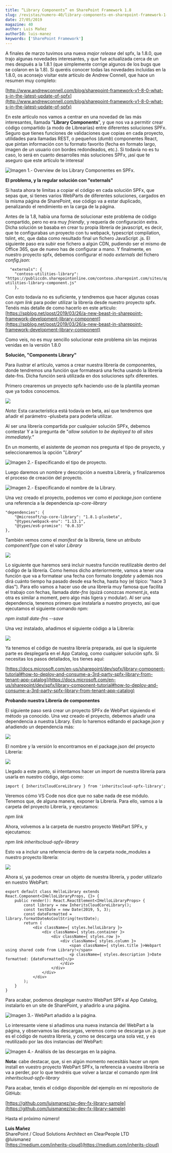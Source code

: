 ```yaml
---
title: “Library Components” en SharePoint Framework 1.8
slug: /revistas/numero-40/library-components-en-sharepoint-framework-1-8
date: 27/05/2019
magazine: 40
author: Luis Mañez
authorId: luis-manez
keywords: ['SharePoint Framework']
---
```






A finales de marzo tuvimos una nueva *major release* del spfx, la 1.8.0, que trajo algunas novedades interesantes, y que fue actualizada cerca de un mes después a la 1.8.1 (que simplemente corrige algunos de los bugs que se colaron en la 1.8). Si queréis conocer todas las novedades incluidas en la 1.8.0, os aconsejo visitar este artículo de Andrew Connell, que hace un resumen muy completo:

[http://www.andrewconnell.com/blog/sharepoint-framework-v1-8-0-what-s-in-the-latest-update-of-spfx](http://www.andrewconnell.com/blog/sharepoint-framework-v1-8-0-what-s-in-the-latest-update-of-spfx)

En este artículo nos vamos a centrar en una novedad de las más interesantes, llamada "**Library Components**", y que nos va a permitir crear código compartido (a modo de Librearías) entre diferentes soluciones SPFx. Seguro que tienes funciones de validaciones que copias en cada proyecto, utilidades para llamadas REST, o pequeños (*dumb*) componentes React, que pintan información con tu formato favorito (fecha en formato largo, imagen de un usuario con bordes redondeados, etc.). Si todavía no es tu caso, lo será en cuanto desarrolles más soluciones SPFx, ¡así que te aseguro que este artículo te interesa!

![Imagen 1.- Overview de los Library Componentes en SPFx.](../../../images/numero40/library-components-en-sharepoint-framework-1-8/image1.png)

**El problema, y la regular solución con "externals"**

Si hasta ahora te limitas a copiar el código en cada solución SPFx, que sepas que, si tienes varios WebParts de diferentes soluciones, cargados en la misma página de SharePoint, ese código va a estar duplicado, penalizando el rendimiento en la carga de la página.

Antes de la 1.8, había una forma de solucionar este problema de código compartido, pero no era muy *friendly*, y requería de configuración extra. Dicha solución se basaba en crear tu propia librería de javascript, es decir, que te configurabas un proyecto con tu webpack, typescript compilation, tslint, etc, que daba como resultado final un fichero JavaScript .js. El siguiente paso era subir ese fichero a algún CDN, pudiendo ser el mismo de Office 365, que de nuevo has de configurar a mano. Y finalmente, en nuestro proyecto spfx, debemos configurar el nodo *externals* del fichero *config.json*:

```
  "externals": {    
    "contoso-utilities-library": "https://publiccdn.sharepointonline.com/contoso.sharepoint.com/sites/appcatalog/LibraryComponents/contoso-utilities-library-component.js"  
    },​
```

Con esto todavía no es suficiente, y tendremos que hacer algunas cosas con *npm link* para poder utilizar la librería desde nuestro proyecto spfx. Tenéis más detalle de como hacerlo en este artículo: [https://spblog.net/post/2019/03/26/a-new-beast-in-sharepoint-framework-development-library-component](https://spblog.net/post/2019/03/26/a-new-beast-in-sharepoint-framework-development-library-component)

Como veis, no es muy sencillo solucionar este problema sin las mejoras venidas en la versión 1.8.0

**Solución, "Components Library"**

Para ilustrar el artículo, vamos a crear nuestra librería de componentes, donde tendremos una función que formateará una fecha usando la librería date-fns. Dicha función será utilizada en dos soluciones spfx diferentes.

Primero crearemos un proyecto spfx haciendo uso de la plantilla yeoman que ya todos conocemos.

![](../../../images/numero40/library-components-en-sharepoint-framework-1-8/image2.png)

*Nota*: Esta característica está todavía en beta, así que tendremos que añadir el parámetro –plusbeta para poderla utilizar.

Al ser una librería compartida por cualquier solución SPFx, debemos contestar Y a la pregunta de "*allow solution to be deployed to all sites immediately."*

En un momento, el asistente de *yeoman* nos pregunta el tipo de proyecto, y seleccionaremos la opción "*Library*"

![Imagen 2.- Especificando el tipo de proyecto.](../../../images/numero40/library-components-en-sharepoint-framework-1-8/image3.png)

Luego daremos un nombre y descripción a nuestra Librería, y finalizaremos el proceso de creación del proyecto.

![Imagen 2.- Especificando el nombre de la Library.](../../../images/numero40/library-components-en-sharepoint-framework-1-8/image4.png)

Una vez creado el proyecto, podemos ver como el *package.json* contiene una referencia a la dependencia *sp-core-library*

```
"dependencies": {    
    "@microsoft/sp-core-library": "1.8.1-plusbeta",    
    "@types/webpack-env": "1.13.1",    
    "@types/es6-promise": "0.0.33"  
},​
```

También vemos como el *manifest* de la librería, tiene un atributo *componentType* con el valor *Library*

![](../../../images/numero40/library-components-en-sharepoint-framework-1-8/image5.png)

Lo siguiente que haremos será incluir nuestra función reutilizable dentro del código de la librería. Como hemos dicho anteriormente, vamos a tener una función que va a formatear una fecha con formato *longdate* y además nos dirá cuánto tiempo ha pasado desde esa fecha, hasta hoy (el típico: "hace 3 días"). Para ello vamos a hacer uso de una librería muy famosa que facilita el trabajo con fechas, llamada *date-fns* (quizá conozcas *moment.js*, esta otra es similar a moment, pero algo más ligera y modular). Al ser una dependencia, tenemos primero que instalarla a nuestro proyecto, así que ejecutamos el siguiente comando npm:

*npm install date-fns --save*

Una vez instalado, añadimos el siguiente código a la Librería:

![](../../../images/numero40/library-components-en-sharepoint-framework-1-8/image6.png)

Ya tenemos el código de nuestra librería preparada, así que la siguiente parte es desplegarla en el App Catalog, como cualquier solución spfx. Si necesitas los pasos detallados, los tienes aquí:

[https://docs.microsoft.com/en-us/sharepoint/dev/spfx/library-component-tutorial#how-to-deploy-and-consume-a-3rd-party-spfx-library-from-tenant-app-catalog](https://docs.microsoft.com/en-us/sharepoint/dev/spfx/library-component-tutorial#how-to-deploy-and-consume-a-3rd-party-spfx-library-from-tenant-app-catalog)

**Probando nuestra Librería de componentes**

El siguiente paso será crear un proyecto SPFx de WebPart siguiendo el método ya conocido. Una vez creado el proyecto, debemos añadir una dependencia a nuestra Library. Esto lo haremos editando el package.json y añadiendo un dependencia más:

![](../../../images/numero40/library-components-en-sharepoint-framework-1-8/image7.png)

El nombre y la versión lo encontramos en el package.json del proyecto Librería:

![](../../../images/numero40/library-components-en-sharepoint-framework-1-8/image8.png)

Llegado a este punto, si intentamos hacer un import de nuestra librería para usarla en nuestro código, algo como:

```
import { InheritsCloudCoreLibrary } from 'inheritscloud-spfx-library';​
```

Veremos cómo VS Code nos dice que no sabe nada de ese módulo. Tenemos que, de alguna manera, exponer la Librería. Para ello, vamos a la carpeta del proyecto Librería, y ejecutamos:

*npm link*

Ahora, volvemos a la carpeta de nuestro proyecto WebPart SPFx, y ejecutamos:

*npm link inheritscloud-spfx-library*

Esto va a incluir una referencia dentro de la carpeta node\_modules a nuestro proyecto librería:

![](../../../images/numero40/library-components-en-sharepoint-framework-1-8/image9.png)

Ahora sí, ya podemos crear un objeto de nuestra librería, y poder utilizarlo en nuestro WebPart:



```
export default class HelloLibrary extends React.Component<IHelloLibraryProps, {}> {  
    public render(): React.ReactElement<IHelloLibraryProps> {     
        const library = new InheritsCloudCoreLibrary();    
        const testDate = new Date(2019, 5, 3);    
        const dateFormatted = library.formatDateAsCoolString(testDate);     
        return (      
            <div className={ styles.helloLibrary }>        
                <div className={ styles.container }>          
                    <div className={ styles.row }>            
                        <div className={ styles.column }>              
                            <span className={ styles.title }>Webpart using shared code from Library!</span>              
                            <p className={ styles.description }>Date formatted: {dateFormatted}</p>            
                        </div>          
                    </div>        
                </div>      
            </div>    
        );  
    }
}​
```

Para acabar, podemos desplegar nuestro WebPart SPFx al App Catalog, instalarlo en un site de SharePoint, y añadirlo a una página.

![Imagen 3.- WebPart añadido a la página.](../../../images/numero40/library-components-en-sharepoint-framework-1-8/image10.png)

Lo interesante viene si añadimos una nueva instancia del WebPart a la página, y observamos las descargas, veremos como se descarga un .js que es el código de nuestra librería, y como se descarga una sola vez, y es reutilizado por las dos instancias del WebPart:

![Imagen 4.- Análisis de las descargas en la página.](../../../images/numero40/library-components-en-sharepoint-framework-1-8/image11.png)

**Nota:** cabe destacar, que, si en algún momento necesitáis hacer un npm install en vuestro proyecto WebPart SPFx, la referencia a vuestra librería se va a perder, por lo que tendréis que volver a lanzar el comando *npm link inheritscloud-spfx-library*

Para acabar, tenéis el código disponible del ejemplo en mi repositorio de GitHub:

[https://github.com/luismanez/sp-dev-fx-library-sample](https://github.com/luismanez/sp-dev-fx-library-sample)

Hasta el próximo número!



**Luis Mañez** <br />
SharePoint / Cloud Solutions Architect en ClearPeople LTD <br />
@luismanez <br />
[https://medium.com/inherits-cloud](https://medium.com/inherits-cloud)
